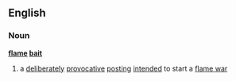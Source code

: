 ==English==
===Noun===
'''[[flame]] [[bait]]'''
#{{Internet}} a [[deliberately]] [[provocative]] [[posting]] [[intend]]ed to start a [[flame war]]